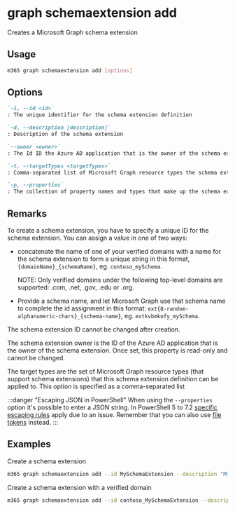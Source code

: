 
# graph schemaextension add

Creates a Microsoft Graph schema extension

## Usage

```sh
m365 graph schemaextension add [options]
```

## Options

```md defintion-list
`-i, --id <id>`
: The unique identifier for the schema extension definition

`-d, --description [description]`
: Description of the schema extension

`--owner <owner>`
: The Id ID the Azure AD application that is the owner of the schema extension

`-t, --targetTypes <targetTypes>`
: Comma-separated list of Microsoft Graph resource types the schema extension targets

`-p, --properties`
: The collection of property names and types that make up the schema extension definition formatted as a JSON string
```

<Global />

## Remarks

To create a schema extension, you have to specify a unique ID for the schema extension. You can assign a value in one of two ways:

- concatenate the name of one of your verified domains with a name for the schema extension to form a unique string in this format, `{domainName}_{schemaName}`, eg. `contoso_mySchema`.

    NOTE: Only verified domains under the following top-level domains are supported: .com, .net, .gov, .edu or .org.

- Provide a schema name, and let Microsoft Graph use that schema name to complete the id assignment in this format: `ext{8-random-alphanumeric-chars}_{schema-name}`, eg. `extkvbmkofy_mySchema`.

The schema extension ID cannot be changed after creation.

The schema extension owner is the ID of the Azure AD application that is the owner of the schema extension. Once set, this property is read-only and cannot be changed.

The target types are the set of Microsoft Graph resource types (that support schema extensions) that this schema extension definition can be applied to. This option is specified as a comma-separated list

:::danger "Escaping JSON in PowerShell"
When using the `--properties` option it's possible to enter a JSON string. In PowerShell 5 to 7.2 [specific escaping rules](./../../../user-guide/using-cli.md#escaping-double-quotes-in-powershell) apply due to an issue. Remember that you can also use [file tokens](./../../../user-guide/using-cli.md#passing-complex-content-into-cli-options) instead.
:::

## Examples

Create a schema extension

```sh
m365 graph schemaextension add --id MySchemaExtension --description "My Schema Extension" --targetTypes Group --owner 62375ab9-6b52-47ed-826b-58e47e0e304b --properties '[{"name":"myProp1","type":"Integer"},{"name":"myProp2","type":"String"}]'
```

Create a schema extension with a verified domain

```sh
m365 graph schemaextension add --id contoso_MySchemaExtension --description "My Schema Extension" --targetTypes Group --owner 62375ab9-6b52-47ed-826b-58e47e0e304b --properties '[{"name":"myProp1","type":"Integer"},{"name":"myProp2","type":"String"}]'
```
